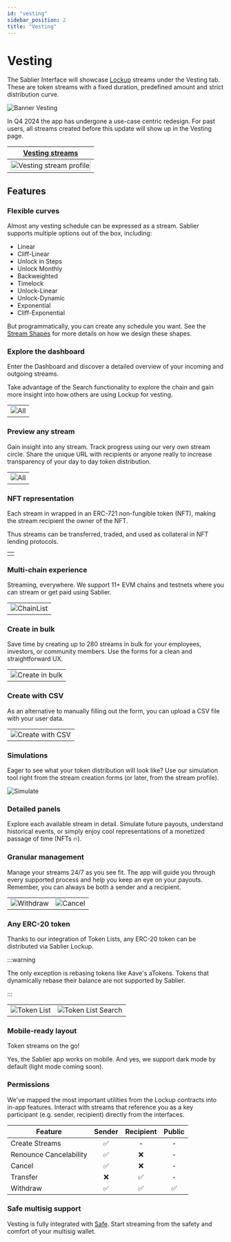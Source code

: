```yaml
---
id: "vesting"
sidebar_position: 2
title: "Vesting"
---
```


# Vesting


The Sablier Interface will showcase [Lockup](/concepts/lockup/overview) streams under the Vesting tab. These are token
streams with a fixed duration, predefined amount and strict distribution curve.

![Banner Vesting](/img/banners/docs-vesting.webp)

In Q4 2024 the app has undergone a use-case centric redesign. For past users, all streams created before this update
will show up in the Vesting page.

| [Vesting streams](https://app.sablier.com/vesting/gallery)                               |
| ---------------------------------------------------------------------------------------- |
| <img alt="Vesting stream profile" width="100%" src="/screenshots/vesting-gallery.webp"/> |

## Features

### Flexible curves

Almost any vesting schedule can be expressed as a stream. Sablier supports multiple options out of the box, including:

- Linear
- Cliff-Linear
- Unlock in Steps
- Unlock Monthly
- Backweighted
- Timelock
- Unlock-Linear
- Unlock-Dynamic
- Exponential
- Cliff-Exponential

But programmatically, you can create any schedule you want. See the [Stream Shapes](/concepts/lockup/stream-shapes) for
more details on how we design these shapes.

### Explore the dashboard

Enter the Dashboard and discover a detailed overview of your incoming and outgoing streams.

Take advantage of the Search functionality to explore the chain and gain more insight into how others are using Lockup
for vesting.

|                                             |
| ------------------------------------------- |
| ![All](/screenshots/vesting-dashboard.webp) |

### Preview any stream

Gain insight into any stream. Track progress using our very own stream circle. Share the unique URL with recipients or
anyone really to increase transparency of your day to day token distribution.

|                                           |
| ----------------------------------------- |
| ![All](/screenshots/vesting-profile.webp) |

### NFT representation

Each stream in wrapped in an ERC-721 non-fungible token (NFT), making the stream recipient the owner of the NFT.

Thus streams can be transferred, traded, and used as collateral in NFT lending protocols.

|                                           |
| ----------------------------------------- |
| <LockupNFTSVG height={500} width={500} /> |

### Multi-chain experience

Streaming, everywhere. We support 11+ EVM chains and testnets where you can stream or get paid using Sablier.

|                                                |
| ---------------------------------------------- |
| ![ChainList](/screenshots/general-chains.webp) |

### Create in bulk

Save time by creating up to 280 streams in bulk for your employees, investors, or community members. Use the forms for a
clean and straightforward UX.

|                                                     |
| --------------------------------------------------- |
| ![Create in bulk](/screenshots/vesting-create.webp) |

### Create with CSV

As an alternative to manually filling out the form, you can upload a CSV file with your user data.

|                                                          |
| -------------------------------------------------------- |
| ![Create with CSV](/screenshots/vesting-create-csv.webp) |

### Simulations

Eager to see what your token distribution will look like? Use our simulation tool right from the stream creation forms
(or later, from the stream profile).

![Simulate](/screenshots/simulation.webp)

### Detailed panels

Explore each available stream in detail. Simulate future payouts, understand historical events, or simply enjoy cool
representations of a monetized passage of time (NFTs 🔥).

### Granular management

Manage your streams 24/7 as you see fit. The app will guide you through every supported process and help you keep an eye
on your payouts. Remember, you can always be both a sender and a recipient.

|                                               |                                           |
| --------------------------------------------- | ----------------------------------------- |
| ![Withdraw](/screenshots/cover-withdraw.webp) | ![Cancel](/screenshots/cover-cancel.webp) |

### Any ERC-20 token

Thanks to our integration of Token Lists, any ERC-20 token can be distributed via Sablier Lockup.

:::warning

The only exception is rebasing tokens like Aave's aTokens. Tokens that dynamically rebase their balance are not
supported by Sablier.

:::

|                                                 |                                                          |
| ----------------------------------------------- | -------------------------------------------------------- |
| ![Token List](/screenshots/tokenlist-home.webp) | ![Token List Search](/screenshots/tokenlist-search.webp) |

### Mobile-ready layout

Token streams on the go!

Yes, the Sablier app works on mobile. And yes, we support dark mode by default (light mode coming soon).

### Permissions

We've mapped the most important utilities from the Lockup contracts into in-app features. Interact with streams that
reference you as a key participant (e.g. sender, recipient) directly from the interfaces.

| Feature                | Sender | Recipient | Public |
| ---------------------- | :----: | :-------: | :----: |
| Create Streams         |   ✅   |     -     |   -    |
| Renounce Cancelability |   ✅   |    ❌     |   -    |
| Cancel                 |   ✅   |    ❌     |   -    |
| Transfer               |   ❌   |    ✅     |   -    |
| Withdraw               |   ✅   |    ✅     |   ✅   |

### Safe multisig support

Vesting is fully integrated with [Safe](https://safe.global). Start streaming from the safety and comfort of your
multisig wallet.
